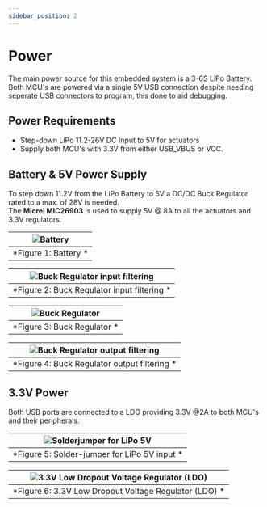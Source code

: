 ```yaml
---
sidebar_position: 2
---
```


# Power
The main power source for this embedded system is a 3-6S LiPo Battery. Both MCU's are powered via a single 5V USB connection despite needing seperate USB connectors to program, this done to aid debugging. 

## Power Requirements
- Step-down LiPo 11.2-26V DC Input to 5V for actuators 
- Supply both MCU's with 3.3V from either USB_VBUS or VCC.

## Battery & 5V Power Supply
To step down 11.2V from the LiPo Battery to 5V a DC/DC Buck Regulator rated to a max. of 28V is needed.<br/>The <b>Micrel MIC26903</b> is used to supply 5V @ 8A to all the actuators and 3.3V regulators. 

| ![Battery](_imgs\LiPo_sch.PNG) | 
|:--:| 
| *Figure 1: Battery * |

| ![Buck Regulator input filtering](_imgs\REG_filter_sch.PNG) | 
|:--:| 
| *Figure 2: Buck Regulator input filtering * |

| ![Buck Regulator](_imgs\BuckReg_sch.PNG) | 
|:--:| 
| *Figure 3: Buck Regulator  * |

| ![Buck Regulator output filtering](_imgs\BuckRegFilter_sch.PNG) | 
|:--:| 
| *Figure 4: Buck Regulator output filtering  * |

## 3.3V Power 
Both USB ports are connected to a LDO providing 3.3V @2A to both MCU's and their peripherals.

| ![Solderjumper for LiPo 5V](_imgs\SolderJumper_sch.PNG) | 
|:--:| 
| *Figure 5: Solder-jumper for LiPo 5V input * |

| ![3.3V Low Dropout Voltage Regulator (LDO)](_imgs\3VREG_sch.PNG) | 
|:--:| 
| *Figure 6: 3.3V Low Dropout Voltage Regulator (LDO)  * |